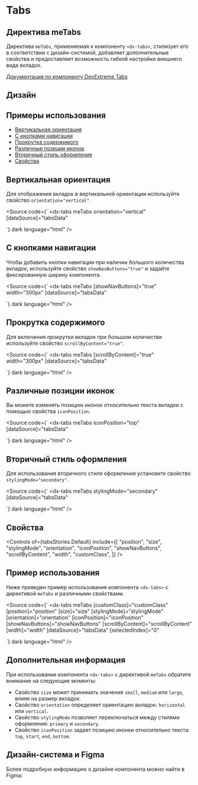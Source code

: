 

<Meta title="Компоненты/Tabs(RC)" of={tabsStories} />

# Tabs

## Директива meTabs

Директива `meTabs`, применяемая к компоненту `<dx-tabs>`, стилизует его в соответствии с дизайн-системой, добавляет дополнительные свойства и предоставляет возможность гибкой настройки внешнего вида вкладок.

[Документация по компоненту DevExtreme Tabs](https://js.devexpress.com/Documentation/ApiReference/UI_Components/dxTabs/)

<Canvas of={tabsStories.Default} />

<Controls of={tabsStories.Default} />

<Source of={tabsStories.Default} dark language="html" />

## Дизайн

<Figma
  height="50%"
  collapsable
  defaultCollapsed
  url="https://www.figma.com/..."
/>

## Примеры использования

- [Вертикальная ориентация](#вертикальная-ориентация)
- [С кнопками навигации](#с-кнопками-навигации)
- [Прокрутка содержимого](#прокрутка-содержимого)
- [Различные позиции иконок](#различные-позиции-иконок)
- [Вторичный стиль оформления](#вторичный-стиль-оформления)
- [Свойства](#свойства)

## Вертикальная ориентация

Для отображения вкладок в вертикальной ориентации используйте свойство `orientation="vertical"`.

<Canvas of={tabsStories.VerticalOrientation} />

<Source
  code={`
<dx-tabs
  meTabs
  orientation="vertical"
  [dataSource]="tabsData"
></dx-tabs>
`}
  dark
  language="html"
/>

## С кнопками навигации

Чтобы добавить кнопки навигации при наличии большого количества вкладок, используйте свойство `showNavButtons="true"` и задайте фиксированную ширину компонента.

<Canvas of={tabsStories.WithNavButtons} />

<Source
  code={`
<dx-tabs
  meTabs
  [showNavButtons]="true"
  width="300px"
  [dataSource]="tabsData"
></dx-tabs>
`}
  dark
  language="html"
/>

## Прокрутка содержимого

Для включения прокрутки вкладок при большом количестве используйте свойство `scrollByContent="true"`.

<Canvas of={tabsStories.ScrollByContent} />

<Source
  code={`
<dx-tabs
  meTabs
  [scrollByContent]="true"
  width="300px"
  [dataSource]="tabsData"
></dx-tabs>
`}
  dark
  language="html"
/>

## Различные позиции иконок

Вы можете изменять позицию иконок относительно текста вкладки с помощью свойства `iconPosition`.

<Canvas of={tabsStories.DifferentIconPositions} />

<Source
  code={`
<dx-tabs
  meTabs
  iconPosition="top"
  [dataSource]="tabsData"
></dx-tabs>
`}
  dark
  language="html"
/>

## Вторичный стиль оформления

Для использования вторичного стиля оформления установите свойство `stylingMode="secondary"`.

<Canvas of={tabsStories.InsideStylingMode} />

<Source
  code={`
<dx-tabs
  meTabs
  stylingMode="secondary"
  [dataSource]="tabsData"
></dx-tabs>
`}
  dark
  language="html"
/>

## Свойства

<Controls
  of={tabsStories.Default}
  include={[
    "position",
    "size",
    "stylingMode",
    "orientation",
    "iconPosition",
    "showNavButtons",
    "scrollByContent",
    "width",
    "customClass",
  ]}
/>

## Пример использования

Ниже приведен пример использования компонента `<dx-tabs>` с директивой `meTabs` и различными свойствами.

<Source
  code={`
<dx-tabs
  meTabs
  [customClass]="customClass"
  [position]="position"
  [size]="size"
  [stylingMode]="stylingMode"
  [orientation]="orientation"
  [iconPosition]="iconPosition"
  [showNavButtons]="showNavButtons"
  [scrollByContent]="scrollByContent"
  [width]="width"
  [dataSource]="tabsData"
  [selectedIndex]="0"
></dx-tabs>
`}
  dark
  language="html"
/>

## Дополнительная информация

При использовании компонента `<dx-tabs>` с директивой `meTabs` обратите внимание на следующие моменты:

- Свойство `size` может принимать значения `small`, `medium` или `large`, влияя на размер вкладок.
- Свойство `orientation` определяет ориентацию вкладок: `horizontal` или `vertical`.
- Свойство `stylingMode` позволяет переключаться между стилями оформления: `primary` и `secondary`.
- Свойство `iconPosition` задает позицию иконки относительно текста: `top`, `start`, `end`, `bottom`.

## Дизайн-система и Figma

Более подробную информацию о дизайне компонента можно найти в Figma:

<Figma
  height="50%"
  collapsable
  defaultCollapsed
  url="https://www.figma.com/..."
/>

<style>
  {`
    h2 {
      border-bottom: none !important;
    }
  `}
</style>

